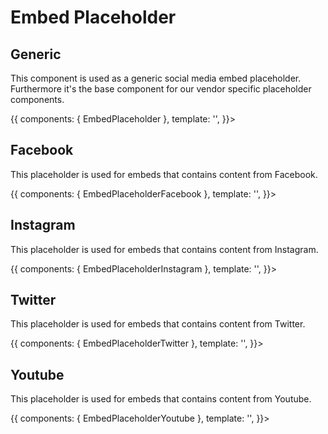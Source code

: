 
<Meta title='Embed Placeholder' components={[EmbedPlaceholder]} />

# Embed Placeholder

## Generic

This component is used as a generic social media embed placeholder. Furthermore it's the base component for our vendor specific placeholder components.

<Story name='Generic'>{{
  components: { EmbedPlaceholder },
  template: '<EmbedPlaceholder />',
}}></Story>

## Facebook

This placeholder is used for embeds that contains content from Facebook.

<Story name='Facebook'>{{
  components: { EmbedPlaceholderFacebook },
  template: '<EmbedPlaceholderFacebook />',
}}></Story>

## Instagram

This placeholder is used for embeds that contains content from Instagram.

<Story name='Instagram'>{{
  components: { EmbedPlaceholderInstagram },
  template: '<EmbedPlaceholderInstagram />',
}}></Story>

## Twitter

This placeholder is used for embeds that contains content from Twitter.

<Story name='Twitter'>{{
  components: { EmbedPlaceholderTwitter },
  template: '<EmbedPlaceholderTwitter />',
}}></Story>

## Youtube

This placeholder is used for embeds that contains content from Youtube.

<Story name='Youtube'>{{
  components: { EmbedPlaceholderYoutube },
  template: '<EmbedPlaceholderYoutube />',
}}></Story>
